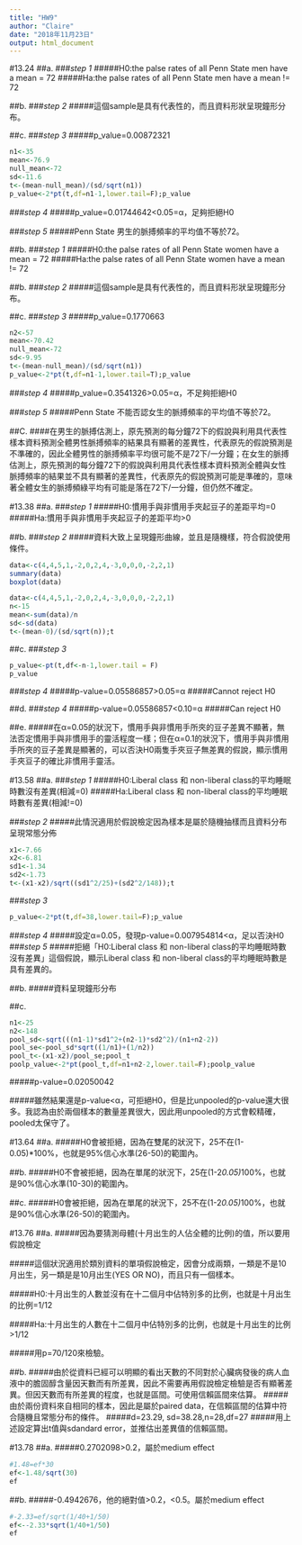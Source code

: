 ```yaml
---
title: "HW9"
author: "Claire"
date: "2018年11月23日"
output: html_document
---
```


#13.24
##a.
###*step 1*
#####H0:the palse rates of all Penn State men have a mean = 72
#####Ha:the palse rates of all Penn State men have a mean != 72

##b.
###*step 2*
#####這個sample是具有代表性的，而且資料形狀呈現鐘形分布。

##c.
###*step 3*
#####p_value=0.00872321
```r
n1<-35
mean<-76.9
null_mean<-72
sd<-11.6
t<-(mean-null_mean)/(sd/sqrt(n1))
p_value<-2*pt(t,df=n1-1,lower.tail=F);p_value
```


###*step 4*
#####p_value=0.01744642<0.05=α，足夠拒絕H0

###*step 5*
#####Penn State 男生的脈搏頻率的平均值不等於72。


##b.
###*step 1*
#####H0:the palse rates of all Penn State women have a mean = 72
#####Ha:the palse rates of all Penn State women have a mean != 72

##b.
###*step 2*
#####這個sample是具有代表性的，而且資料形狀呈現鐘形分布。

##c.
###*step 3*
#####p_value=0.1770663
```r
n2<-57
mean<-70.42
null_mean<-72
sd<-9.95
t<-(mean-null_mean)/(sd/sqrt(n1))
p_value<-2*pt(t,df=n1-1,lower.tail=T);p_value
```


###*step 4*
#####p_value=0.3541326>0.05=α，不足夠拒絕H0

###*step 5*
#####Penn State 不能否認女生的脈搏頻率的平均值不等於72。


##C.
####在男生的脈搏估測上，原先預測的每分鐘72下的假說與利用具代表性樣本資料預測全體男性脈搏頻率的結果具有顯著的差異性，代表原先的假說預測是不準確的，因此全體男性的脈搏頻率平均很可能不是72下/一分鐘；在女生的脈搏估測上，原先預測的每分鐘72下的假說與利用具代表性樣本資料預測全體與女性脈搏頻率的結果並不具有顯著的差異性，代表原先的假說預測可能是準確的，意味著全體女生的脈搏頻綠平均有可能是落在72下/一分鐘，但仍然不確定。


#13.38
##a.
###*step 1*
#####H0:慣用手與非慣用手夾起豆子的差距平均=0
#####Ha:慣用手與非慣用手夾起豆子的差距平均>0

##b.
###*step 2*
#####資料大致上呈現鐘形曲線，並且是隨機樣，符合假說使用條件。
```r
data<-c(4,4,5,1,-2,0,2,4,-3,0,0,0,-2,2,1)
summary(data)
boxplot(data)
```

```r
data<-c(4,4,5,1,-2,0,2,4,-3,0,0,0,-2,2,1)
n<-15
mean<-sum(data)/n
sd<-sd(data)
t<-(mean-0)/(sd/sqrt(n));t
```

##c.
###*step 3*

```r
p_value<-pt(t,df<-n-1,lower.tail = F)
p_value
```

###*step 4*
#####p-value=0.05586857>0.05=α
#####Cannot reject H0


##d.
###*step 4*
#####p-value=0.05586857<0.10=α
#####Can reject H0

##e.
#####在α=0.05的狀況下，慣用手與非慣用手所夾的豆子差異不顯著，無法否定慣用手與非慣用手的靈活程度一樣；但在α=0.1的狀況下，慣用手與非慣用手所夾的豆子差異是顯著的，可以否決H0兩隻手夾豆子無差異的假說，顯示慣用手夾豆子的確比非慣用手靈活。


#13.58
##a.
###*step 1*
#####H0:Liberal class 和 non-liberal class的平均睡眠時數沒有差異(相減=0)
#####Ha:Liberal class 和 non-liberal class的平均睡眠時數有差異(相減!=0)

###*step 2*
#####此情況適用於假說檢定因為樣本是屬於隨機抽樣而且資料分布呈現常態分佈
```r
x1<-7.66
x2<-6.81
sd1<-1.34
sd2<-1.73
t<-(x1-x2)/sqrt((sd1^2/25)+(sd2^2/148));t
```

###*step 3*
```r
p_value<-2*pt(t,df=38,lower.tail=F);p_value
```


###*step 4*
#####設定α=0.05，發現p-value=0.007954814<α，足以否決H0
<bf/>
###*step 5*
#####拒絕「H0:Liberal class 和 non-liberal class的平均睡眠時數沒有差異」這個假說，顯示Liberal class 和 non-liberal class的平均睡眠時數是具有差異的。


##b.
#####資料呈現鐘形分布

##c.
```r
n1<-25
n2<-148
pool_sd<-sqrt(((n1-1)*sd1^2+(n2-1)*sd2^2)/(n1+n2-2))
pool_se<-pool_sd*sqrt((1/n1)+(1/n2))
pool_t<-(x1-x2)/pool_se;pool_t
poolp_value<-2*pt(pool_t,df=n1+n2-2,lower.tail=F);poolp_value

```

#####p-value=0.02050042
<bf/>


#####雖然結果還是p-value<α，可拒絕H0，但是比unpooled的p-value還大很多。我認為由於兩個樣本的數量差異很大，因此用unpooled的方式會較精確，pooled太保守了。

<bf/>

#13.64
##a.
#####H0會被拒絕，因為在雙尾的狀況下，25不在(1-0.05)*100%，也就是95%信心水準(26-50)的範圍內。


<bf/>


##b.
#####H0不會被拒絕，因為在單尾的狀況下，25在(1-2*0.05)*100%，也就是90%信心水準(10-30)的範圍內。


<bf/>


##c.
#####H0會被拒絕，因為在單尾的狀況下，25不在(1-2*0.05)*100%，也就是90%信心水準(26-50)的範圍內。

<bf/>

#13.76
##a.
#####因為要猜測母體(十月出生的人佔全體的比例)的值，所以要用假說檢定

<bf/>

#####這個狀況適用於類別資料的單項假說檢定，因會分成兩類，一類是不是10月出生，另一類是是10月出生(YES OR NO)，而且只有一個樣本。

<bf/>

#####H0:十月出生的人數並沒有在十二個月中佔特別多的比例，也就是十月出生的比例=1/12

<bf/>

#####Ha:十月出生的人數在十二個月中佔特別多的比例，也就是十月出生的比例>1/12

<bf/>

#####用p=70/120來檢驗。

<bf/>

##b.
#####由於從資料已經可以明顯的看出天數的不同對於心臟病發後的病人血液中的膽固醇含量因天數而有所差異，因此不需要再用假說檢定檢驗是否有顯著差異。但因天數而有所差異的程度，也就是區間。可使用信賴區間來估算。
#####由於兩份資料來自相同的樣本，因此是屬於paired data，在信賴區間的估算中符合隨機且常態分布的條件。
#####d=23.29, sd=38.28,n=28,df=27
#####用上述設定算出t值與sdandard error，並推估出差異值的信賴區間。


#13.78
##a. 
#####0.2702098>0.2，屬於medium effect
```r
#1.48=ef*30
ef<-1.48/sqrt(30)
ef
```


##b.
#####-0.4942676，他的絕對值>0.2，<0.5。屬於medium effect
```r
#-2.33=ef/sqrt(1/40+1/50)
ef<--2.33*sqrt(1/40+1/50)
ef
```






